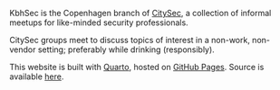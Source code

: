 KbhSec is the Copenhagen branch of [CitySec](https://www.reddit.com/r/netsec/wiki/meetups/citysec/), a collection of informal meetups for like-minded security professionals. 

CitySec groups meet to discuss topics of interest in a non-work, non-vendor setting; preferably while drinking (responsibly).

This website is built with [Quarto](https://quarto.org/), hosted on [GitHub Pages](https://klausagnoletti.github.io/kbhsec_website/). Source is available [here](https://github.com/klausagnoletti/kbhsec_website).
